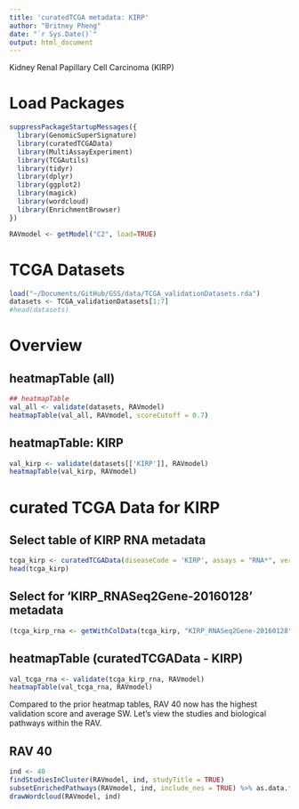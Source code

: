 ```yaml
---
title: 'curatedTCGA metadata: KIRP'
author: "Britney Pheng"
date: "`r Sys.Date()`"
output: html_document
---
```

Kidney Renal Papillary Cell Carcinoma (KIRP)

# Load Packages
```r
suppressPackageStartupMessages({
  library(GenomicSuperSignature)
  library(curatedTCGAData)
  library(MultiAssayExperiment)
  library(TCGAutils)
  library(tidyr)
  library(dplyr)
  library(ggplot2)
  library(magick)
  library(wordcloud)
  library(EnrichmentBrowser)
})
```

```r
RAVmodel <- getModel("C2", load=TRUE)
```

# TCGA Datasets
```r
load("~/Documents/GitHub/GSS/data/TCGA_validationDatasets.rda")
datasets <- TCGA_validationDatasets[1:7]
#head(datasets)
```

# Overview
## heatmapTable (all)
```r
## heatmapTable
val_all <- validate(datasets, RAVmodel)
heatmapTable(val_all, RAVmodel, scoreCutoff = 0.7)
```
## heatmapTable: KIRP
```r
val_kirp <- validate(datasets[['KIRP']], RAVmodel)
heatmapTable(val_kirp, RAVmodel)
```

# curated TCGA Data for KIRP

## Select table of KIRP RNA metadata
```r
tcga_kirp <- curatedTCGAData(diseaseCode = 'KIRP', assays = "RNA*", version = "2.0.1", dry.run = FALSE)
head(tcga_kirp)
```

## Select for 'KIRP_RNASeq2Gene-20160128' metadata
```r
(tcga_kirp_rna <- getWithColData(tcga_kirp, "KIRP_RNASeq2Gene-20160128", mode = "append"))
```

## heatmapTable (curatedTCGAData - KIRP)
```r
val_tcga_rna <- validate(tcga_kirp_rna, RAVmodel)
heatmapTable(val_tcga_rna, RAVmodel)
```
Compared to the prior heatmap tables, RAV 40 now has the highest validation score and average SW. Let's view the studies and biological pathways within the RAV.

## RAV 40
```r
ind <- 40
findStudiesInCluster(RAVmodel, ind, studyTitle = TRUE)
subsetEnrichedPathways(RAVmodel, ind, include_nes = TRUE) %>% as.data.frame
drawWordcloud(RAVmodel, ind)
```


